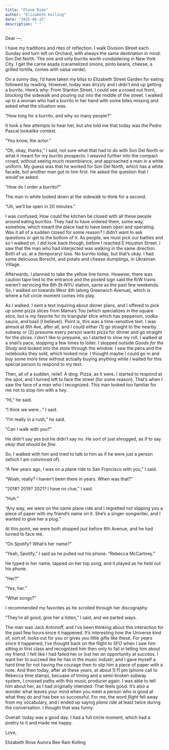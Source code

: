 ```yaml
---
title: "Plane Ride"
author: "Elizabeth Kolling"
date: "2025-06-15"
description: " "
---
```



Dear —, 

I have my traditions and rites of reflection. I walk Division Street each Sunday and turn left on Orchard, with always the same destination in mind: Son Del North. The one and only burrito worth condsidering in New York City. I get the carne asada (caramelized onions, pinto beans, cheese, a grilled tortilla, comes with salsa verde).

On a sunny day, I'd have taken my bliss to Elizabeth Street Garden for eating followed by reading. However, today was drizzly and I didn't end up getting a burrito. Here's why: From Stanton Street, I could see a crowd out front, blocking the sidewalk and pouring out into the middle of the street. I walked up to a woman who had a burrito in her hand with some bites missing and asked what the situation was.

"How long for a burrito, and why so many people?" 

It took a few attempts to hear her, but she told me that today was the Pedro Pascal lookalike contest. 

"You know, the actor." 

"Oh, okay, thanks," I said, not sure what that had to do with Son Del North or what it meant for my burrito prospects. I weaved further into the compact crowd, without seeing much resemblance, and approached a man in a white uniform. My guess was that he worked for Son Del North, which has a white facade, but another man got to him first. He asked the question that I would've asked:

"How do I order a burrito?" 

The man in white looked down at the sidewalk to think for a second. 

"Uh, we'll be open in 20 minutes." 

I was confused; How could the kitchen be closed with all these people around eating burritos. They had to have ordered them, some way, somehow, which meant the place had to have been open and operating. Was it all of a sudden closed for some reason? I didn't want to ask questions or get to the bottom of it. As people, we must pick our battles and so I walked on. I did look back though, before I reached E Houston Street. I saw that the man who had interjected was walking in the same direction. Both of us, at a (temporary) loss. No burrito today, but that's okay. I had some delicuous Borscht, and potato and cheese dumplings, in Ukrainian Village. 

Afterwards, I planned to take the yellow line home. However, there was caution tape tied to the entrance and the posted sign said the R/W trains weren't servicing the 8th St-NYU station, same as the past few weekends. So, I walked on towards West 4th (along Greenwich Avenue), which is where a full circle moment comes into play. 

As I walked, I sent a text inquiring about dinner plans, and I offered to pick up some pizza slices from Mama's Too (which specializes in the square slice, but is my favorite for its triangular slice which has pepperoni, vodka sauce, and basil (I believe)). Point is, this was a time-sensitive text. I was almsot at 6th Ave, after all, and I could either (1) go straight to the nearby subway or (2) presume every person wants pizza for dinner and go straight for the slices. I don't like to presume, so I started to slow my roll. I walked at a snail's pace, stopping a few times to loiter. I stopped outside *Goods for the Study* and looked into the store through the window. I saw the pens and the notebooks they sold, which looked nice. I thought maybe I could go in and buy some more time without actually buying anything while I waited for this special person to respond to my text. 

Then, all of a sudden, relief. A ding. Pizza, as it were. I started to respond at the spot, and I turned left to face the street (for some reason). That's when I saw the face of a man who I recognized. This man looked too familiar for me not to stop him with a *hey*. 

"Hi," he said. 

"I think we were..." I said.

"I'm really in a rush," he said. 

"Can I walk with you?"

He didn't say yes but he didn't say no. He sort of just shrugged, as if to say *okay that should be fine.*

So, I walked with him and tried to talk to him as if he were just a person (which I am convinced of).

"A few years ago, I was on a plane ride to San Francisco with you," I said.

"Woah, really? I haven't been there in years. When was that?"

"2018? 2019? 2021? I have no clue," I said.

"Huh."

"Any way, we were on the same plane ride and I regretted not slipping you a piece of paper with my friend's name on it. She's a singer-songwriter, and I wanted to give her a plug."

At this point, we were both stopped jsut before 6th Avenue, and he had turned to face me.

"On Spotify? What's her name?"

"Yeah, Spotify," I said as he pulled out his phone. "Rebecca McCartney."

He typed in her name, tapped on her top song, and it played as he held out his phone. 

"Her?"

"Yes, her."

"What songs?"

I recommended my favorites as he scrolled through her discography.

"They're all good, give her a listen," I said, and we parted ways.

The man was Jack Antonoff, and I've been thinking about this interaction for the past few hours since it happened. It's interesting how the Universe kind of, sort of, looks out for you or gives you little gifts like these. For years since it happened, I've thought back on the flight to SFO when I saw him sitting in first class and recognized him then only to fail in telling him about my friend. I felt like I had failed her or lost her an opportunity at success. I want her to succeed like he has in the music industr, and I gave myself a hard time for not having the courage then to slip him a piece of paper with a note. And then today, after all these years, at about 5:11 pm (phone call to Rebecca time stamp), becuase of timing and a semi-broken subway system, I crossed paths with this music producer again. I was able to tell him about her, as I had originally intended. That feels good. It's also a wonder what leaves your mind when you meet a person who is good at what they do and has bee so successful. For me, the word *flight* fell away from my vocabulary, and I ended up saying *plane ride* at least twice during the conversation. I thought that was funny. 

Overall: today was a good day. I had a full circle moment, which had a poetry to it and made me happy.

Love, 

Elizabeth Rose Aurora Bee Rain Kolling
